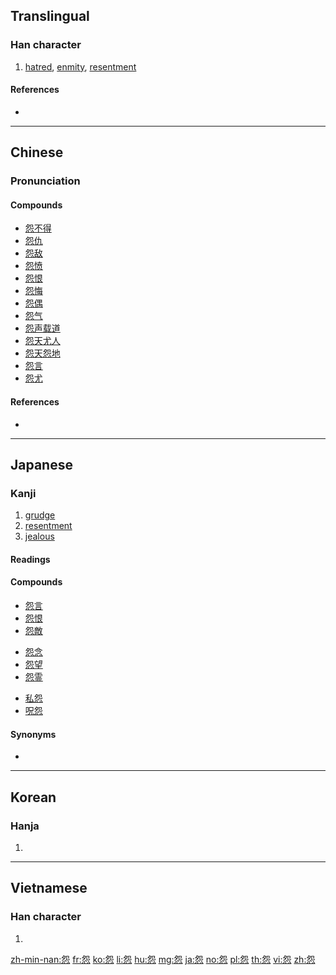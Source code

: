 ==Translingual==

===Han character===
{{Han char|rn=61|rad=心|as=05|sn=9|four=27331|canj=NUP|ids=⿱夗心}}

# [[hatred]], [[enmity]], [[resentment]]

====References====
* {{Han ref|kx=0382.010|dkj=10479|dj=0711.010|hdz=42281.070|uh=6028|ud=24616|bh=ABE8|bd=44008}}

----

==Chinese==
{{zh-forms}}

===Pronunciation===
{{zh-pron
|m=yuàn
|c=jyun3
|h=
|mn=oàn
|w=
|mc=y
|oc=y
|ma=|ma2=
|cat=n
}}

====Compounds====
* [[怨不得]]
* [[怨仇]]
* [[怨敌]]
* [[怨愤]]
* [[怨恨]]
* [[怨悔]]
* [[怨偶]]
* [[怨气]]
* [[怨声载道]]
* [[怨天尤人]]
* [[怨天怨地]]
* [[怨言]]
* [[怨尤]]

====References====
* {{thcwd|4917}}

----

==Japanese==

===Kanji===
{{ja-kanji|grade=c|rs=心05}}

# [[grudge]]
# [[resentment]]
# [[jealous]]

====Readings====
{{ja-readings
|on=[[えん]] (en), [[うん]] (un)
|goon=[[おん]] (on)
|kun=[[うらむ|うら-む]] ([[怨む]], [[uramu|ura-mu]]), [[うらみ|うら-み]] ([[怨み]], urami), [[うらめしい|うら-めしい]] ([[怨めしい]], ura-meshii)
}}

====Compounds====
{{der-top3|Compounds}}
* [[怨言]]
* [[怨恨]]
* [[怨敵]]
{{der-mid3}}
* [[怨念]]
* [[怨望]]
* [[怨霊]]
{{der-mid3}}
* [[私怨]]
* [[呪怨]]
{{der-bottom}}

====Synonyms====
* {{l|ja|恨}}

----

==Korean==

===Hanja===
{{ko-hanja|hangeul=[[원]]|eumhun=|rv=won|mr=wŏn|y=wen}}

# {{defn|lang=ko|sort=心05}}

----

==Vietnamese==

===Han character===
{{vi-hantu|[[oán]]|rs=心05}}

# {{defn|lang=vi|sort=心05}}

[[zh-min-nan:怨]]
[[fr:怨]]
[[ko:怨]]
[[li:怨]]
[[hu:怨]]
[[mg:怨]]
[[ja:怨]]
[[no:怨]]
[[pl:怨]]
[[th:怨]]
[[vi:怨]]
[[zh:怨]]